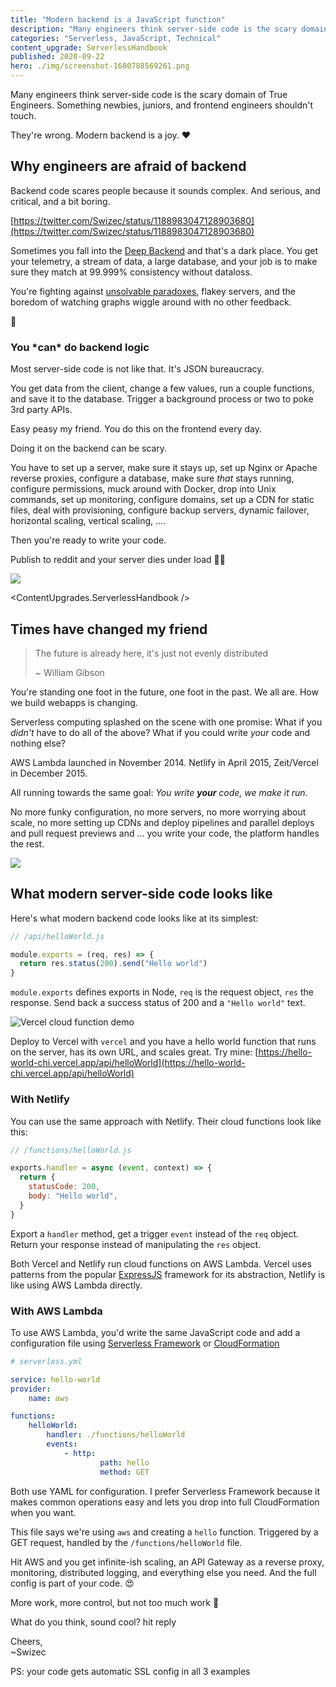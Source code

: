```yaml
---
title: "Modern backend is a JavaScript function"
description: "Many engineers think server-side code is the scary domain of True Engineers. Something newbies, juniors, and frontend engineers shouldn't touch. They're wrong. Modern backend is a joy. ❤️"
categories: "Serverless, JavaScript, Technical"
content_upgrade: ServerlessHandbook
published: 2020-09-22
hero: ./img/screenshot-1600788569261.png
---
```



Many engineers think server-side code is the scary domain of True Engineers. Something newbies, juniors, and frontend engineers shouldn't touch.

They're wrong. Modern backend is a joy. ❤️

## Why engineers are afraid of backend

Backend code scares people because it sounds complex. And serious, and critical, and a bit boring.

[https://twitter.com/Swizec/status/1188983047128903680](https://twitter.com/Swizec/status/1188983047128903680)

Sometimes you fall into the [Deep Backend](https://swizec.com/blog/in-2020-what-is-frontend/#backend-of-the-frontend-vs-deep-backend) and that's a dark place. You get your telemetry, a stream of data, a large database, and your job is to make sure they match at 99.999% consistency without dataloss.

You're fighting against [unsolvable paradoxes](https://serverlesshandbook.dev/robust-backend-design), flakey servers, and the boredom of watching graphs wiggle around with no other feedback.

🤮

### You \*can\* do backend logic

Most server-side code is not like that. It's JSON bureaucracy.

You get data from the client, change a few values, run a couple functions, and save it to the database. Trigger a background process or two to poke 3rd party APIs.

Easy peasy my friend. You do this on the frontend every day.

Doing it on the backend can be scary.

You have to set up a server, make sure it stays up, set up Nginx or Apache reverse proxies, configure a database, make sure _that_ stays running, configure permissions, muck around with Docker, drop into Unix commands, set up monitoring, configure domains, set up a CDN for static files, deal with provisioning, configure backup servers, dynamic failover, horizontal scaling, vertical scaling, ....

Then you're ready to write your code.

Publish to reddit and your server dies under load 🤦‍♂️

![](giphy:screw_that)

<ContentUpgrades.ServerlessHandbook />

## Times have changed my friend

> The future is already here, it's just not evenly distributed
>
> ~ William Gibson

You're standing one foot in the future, one foot in the past. We all are. How we build webapps is changing.

Serverless computing splashed on the scene with one promise: What if you _didn't_ have to do all of the above? What if you could write _your_ code and nothing else?

AWS Lambda launched in November 2014. Netlify in April 2015, Zeit/Vercel in December 2015.

All running towards the same goal: _You write **your** code, we make it run_.

No more funky configuration, no more servers, no more worrying about scale, no more setting up CDNs and deploy pipelines and parallel deploys and pull request previews and ... you write your code, the platform handles the rest.

![](giphy:im_in_love)

## What modern server-side code looks like

Here's what modern backend code looks like at its simplest:

```javascript
// /api/helloWorld.js

module.exports = (req, res) => {
  return res.status(200).send("Hello world")
}
```

`module.exports` defines exports in Node, `req` is the request object, `res` the response. Send back a success status of 200 and a `"Hello world"` text.

![Vercel cloud function demo](./img/Vercel-cloud-function-demo2e08a7.gif)

Deploy to Vercel with `vercel` and you have a hello world function that runs on the server, has its own URL, and scales great. Try mine: [https://hello-world-chi.vercel.app/api/helloWorld](https://hello-world-chi.vercel.app/api/helloWorld)

### With Netlify

You can use the same approach with Netlify. Their cloud functions look like this:

```javascript
// /functions/helloWorld.js

exports.handler = async (event, context) => {
  return {
    statusCode: 200,
    body: "Hello world",
  }
}
```

Export a `handler` method, get a trigger `event` instead of the `req` object. Return your response instead of manipulating the `res` object.

Both Vercel and Netlify run cloud functions on AWS Lambda. Vercel uses patterns from the popular [ExpressJS](https://expressjs.com) framework for its abstraction, Netlify is like using AWS Lambda directly.

### With AWS Lambda

To use AWS Lambda, you'd write the same JavaScript code and add a configuration file using [Serverless Framework](https://expressjs.com) or [CloudFormation](https://aws.amazon.com/cloudformation/)

```yaml
# serverless.yml

service: hello-world
provider:
	name: aws

functions:
	helloWorld:
		handler: ./functions/helloWorld
		events:
			- http:
					path: hello
					method: GET
```

Both use YAML for configuration. I prefer Serverless Framework because it makes common operations easy and lets you drop into full CloudFormation when you want.

This file says we're using `aws` and creating a `hello` function. Triggered by a GET request, handled by the `/functions/helloWorld` file.

Hit AWS and you get infinite-ish scaling, an API Gateway as a reverse proxy, monitoring, distributed logging, and everything else you need. And the full config is part of your code. 😍

More work, more control, but not too much work 🤘

What do you think, sound cool? hit reply

Cheers,<br/>
~Swizec

PS: your code gets automatic SSL config in all 3 examples
